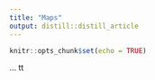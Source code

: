 ```yaml
---
title: "Maps"
output: distill::distill_article
---
```

  
```r
knitr::opts_chunk$set(echo = TRUE)
```

... tt